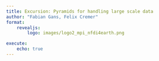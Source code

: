 ```yaml
---
title: Excursion: Pyramids for handling large scale data
author: "Fabian Gans, Felix Cremer"
format: 
    revealjs:
        logo: images/logo2_mpi_nfdi4earth.png

execute:
    echo: true
---
```

